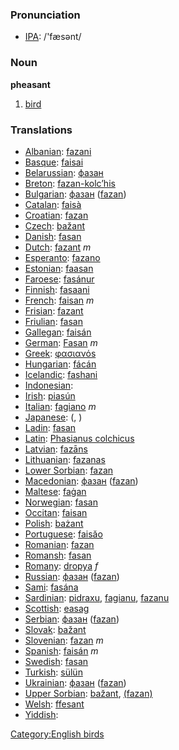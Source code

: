 === Pronunciation ===
*[[w:IPA|IPA]]: /'fæsənt/

=== Noun ===

'''pheasant'''

# [[bird]]

=== Translations ===

*[[Albanian]]: [[fazani]]
*[[Basque]]: [[faisai]]
*[[Belarussian]]: [[фазан]]
*[[Breton]]: [[fazan-kolc’his]]
*[[Bulgarian]]: [[фазан]] ([[fazan]])
*[[Catalan]]: [[faisà]]
*[[Croatian]]: [[fazan]]
*[[Czech]]: [[bažant]]
*[[Danish]]: [[fasan]]
*[[Dutch]]: [[fazant]] ''m''
*[[Esperanto]]: [[fazano]]
*[[Estonian]]: [[faasan]]
*[[Faroese]]: [[fasánur]]
*[[Finnish]]: [[fasaani]]
*[[French]]: [[faisan]] ''m''
*[[Frisian]]: [[fazant]]
*[[Friulian]]: [[fasan]]
*[[Gallegan]]: [[faisán]]
*[[German]]: [[Fasan]] ''m''
*[[Greek]]: [[φασιανόs]] '' ''
*[[Hungarian]]: [[fácán]]
*[[Icelandic]]: [[fashani]]
*[[Indonesian]]: [[]]
*[[Irish]]: [[piasún]]
*[[Italian]]: [[fagiano]] ''m''
*[[Japanese]]: [[]] ([[]], )
*[[Ladin]]: [[fasan]]
*[[Latin]]: [[Phasianus colchicus]] '' ''
*[[Latvian]]: [[fazāns]]
*[[Lithuanian]]: [[fazanas]]
*[[Lower Sorbian]]: [[fazan]]
*[[Macedonian]]: [[фазан]] ([[fazan]])
*[[Maltese]]: [[faġan]]
*[[Norwegian]]: [[fasan]]
*[[Occitan]]: [[faisan]]
*[[Polish]]: [[bażant]] '' ''
*[[Portuguese]]: [[faisăo]]
*[[Romanian]]: [[fazan]]
*[[Romansh]]: [[fasan]]
*[[Romany]]: [[dropya]] ''f''
*[[Russian]]: [[фазан]] ([[fazan]]) '' ''
*[[Sami]]: [[fasána]]
*[[Sardinian]]: [[pidraxu]], [[fagianu]], [[fazanu]]
*[[Scottish]]: [[easag]]
*[[Serbian]]: [[фазан]] ([[fazan]])
*[[Slovak]]: [[bažant]]
*[[Slovenian]]: [[fazan]] ''m''
*[[Spanish]]: [[faisán]] ''m''
*[[Swedish]]: [[fasan]]
*[[Turkish]]: [[sülün]]
*[[Ukrainian]]: [[фазан]] ([[fazan]])
*[[Upper Sorbian]]: [[bažant]], [[(fazan)]]
*[[Welsh]]: [[ffesant]]
*[[Yiddish]]: [[]]

[[Category:English birds]]